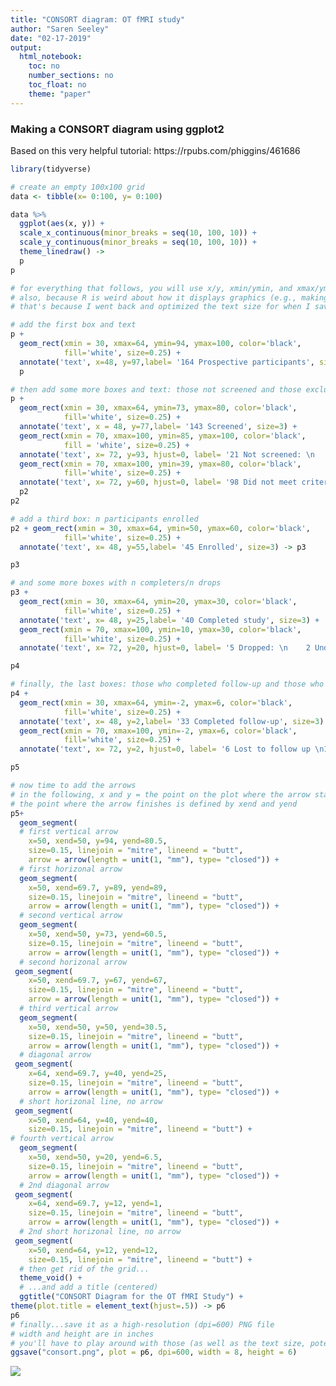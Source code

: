 ```yaml
---
title: "CONSORT diagram: OT fMRI study"
author: "Saren Seeley"
date: "02-17-2019"
output: 
  html_notebook:
    toc: no
    number_sections: no
    toc_float: no
    theme: "paper"
---
```


### Making a CONSORT diagram using ggplot2

Based on this very helpful tutorial: https://rpubs.com/phiggins/461686

```r
library(tidyverse)

# create an empty 100x100 grid
data <- tibble(x= 0:100, y= 0:100)

data %>% 
  ggplot(aes(x, y)) +
  scale_x_continuous(minor_breaks = seq(10, 100, 10)) +
  scale_y_continuous(minor_breaks = seq(10, 100, 10)) +
  theme_linedraw() ->
  p
p

# for everything that follows, you will use x/y, xmin/ymin, and xmax/ymax values to resize and arrange elements as you wish, using the grid coordinates as reference
# also, because R is weird about how it displays graphics (e.g., making the image bigger does NOT just scale everything up, including enlarging any text), you'll notice that some of the text overflows its box when displayed in RStudio
# that's because I went back and optimized the text size for when I save it out as high-res PNG file at the end

# add the first box and text
p +
  geom_rect(xmin = 30, xmax=64, ymin=94, ymax=100, color='black',
            fill='white', size=0.25) +
  annotate('text', x=48, y=97,label= '164 Prospective participants', size=3) ->
  p

# then add some more boxes and text: those not screened and those excluded
p +
  geom_rect(xmin = 30, xmax=64, ymin=73, ymax=80, color='black',
            fill='white', size=0.25) +
  annotate('text', x = 48, y=77,label= '143 Screened', size=3) +
  geom_rect(xmin = 70, xmax=100, ymin=85, ymax=100, color='black',
            fill = 'white', size=0.25) +
  annotate('text', x= 72, y=93, hjust=0, label= '21 Not screened: \n     16 Unable to reach \n       5 No response after initial contact', size=3) +
  geom_rect(xmin = 70, xmax=100, ymin=39, ymax=80, color='black',
            fill='white', size=0.25) +
  annotate('text', x= 72, y=60, hjust=0, label= '98 Did not meet criteria:\n     24 MRI safety \n     11 Not interested \n     11 ICG score \n     11 Loss <6 or >36 months \n     11 Age <55 or >80 years \n       8 Claustrophobia  \n       6 Medications \n       4 Medical condition \n       5 Other (e.g., out of town) \n       7 Unspecified (but did not\n          complete full screen)', size=3)  ->
  p2
p2

# add a third box: n participants enrolled
p2 + geom_rect(xmin = 30, xmax=64, ymin=50, ymax=60, color='black',
            fill='white', size=0.25) +
  annotate('text', x= 48, y=55,label= '45 Enrolled', size=3) -> p3

p3

# and some more boxes with n completers/n drops
p3 +
  geom_rect(xmin = 30, xmax=64, ymin=20, ymax=30, color='black',
            fill='white', size=0.25) +
  annotate('text', x= 48, y=25,label= '40 Completed study', size=3) +
  geom_rect(xmin = 70, xmax=100, ymin=10, ymax=30, color='black',
            fill='white', size=0.25) +
  annotate('text', x= 72, y=20, hjust=0, label= '5 Dropped: \n    2 Undisclosed metal in body \n    1 Incidental finding on MPRAGE \n    1 Back pain in scanner* \n    1 Nausea*', size=3) -> p4

p4

# finally, the last boxes: those who completed follow-up and those who did not
p4 +
  geom_rect(xmin = 30, xmax=64, ymin=-2, ymax=6, color='black',
            fill='white', size=0.25) +
  annotate('text', x= 48, y=2,label= '33 Completed follow-up', size=3) +
  geom_rect(xmin = 70, xmax=100, ymin=-2, ymax=6, color='black',
            fill='white', size=0.25) +
  annotate('text', x= 72, y=2, hjust=0, label= '6 Lost to follow up \n1 Not assessed', size=3) -> p5

p5

# now time to add the arrows
# in the following, x and y = the point on the plot where the arrow starts
# the point where the arrow finishes is defined by xend and yend
p5+ 
  geom_segment(
  # first vertical arrow
    x=50, xend=50, y=94, yend=80.5, 
    size=0.15, linejoin = "mitre", lineend = "butt",
    arrow = arrow(length = unit(1, "mm"), type= "closed")) +
  # first horizonal arrow
  geom_segment(
    x=50, xend=69.7, y=89, yend=89, 
    size=0.15, linejoin = "mitre", lineend = "butt",
    arrow = arrow(length = unit(1, "mm"), type= "closed")) +
  # second vertical arrow
  geom_segment(
    x=50, xend=50, y=73, yend=60.5, 
    size=0.15, linejoin = "mitre", lineend = "butt",
    arrow = arrow(length = unit(1, "mm"), type= "closed")) +
  # second horizonal arrow
 geom_segment(
    x=50, xend=69.7, y=67, yend=67, 
    size=0.15, linejoin = "mitre", lineend = "butt",
    arrow = arrow(length = unit(1, "mm"), type= "closed")) +
  # third vertical arrow
  geom_segment(
    x=50, xend=50, y=50, yend=30.5, 
    size=0.15, linejoin = "mitre", lineend = "butt",
    arrow = arrow(length = unit(1, "mm"), type= "closed")) +
  # diagonal arrow
 geom_segment(
    x=64, xend=69.7, y=40, yend=25, 
    size=0.15, linejoin = "mitre", lineend = "butt",
    arrow = arrow(length = unit(1, "mm"), type= "closed")) +
  # short horizonal line, no arrow
 geom_segment(
    x=50, xend=64, y=40, yend=40, 
    size=0.15, linejoin = "mitre", lineend = "butt") +
# fourth vertical arrow
  geom_segment(
    x=50, xend=50, y=20, yend=6.5, 
    size=0.15, linejoin = "mitre", lineend = "butt",
    arrow = arrow(length = unit(1, "mm"), type= "closed")) +
  # 2nd diagonal arrow
 geom_segment(
    x=64, xend=69.7, y=12, yend=1, 
    size=0.15, linejoin = "mitre", lineend = "butt",
    arrow = arrow(length = unit(1, "mm"), type= "closed")) +
  # 2nd short horizonal line, no arrow
 geom_segment(
    x=50, xend=64, y=12, yend=12, 
    size=0.15, linejoin = "mitre", lineend = "butt") +
  # then get rid of the grid...
  theme_void() +
  # ...and add a title (centered)
  ggtitle("CONSORT Diagram for the OT fMRI Study") +
theme(plot.title = element_text(hjust=.5)) -> p6
p6
# finally...save it as a high-resolution (dpi=600) PNG file
# width and height are in inches
# you'll have to play around with those (as well as the text size, potentially) to see which make your plot look best
ggsave("consort.png", plot = p6, dpi=600, width = 8, height = 6)
```

![](consort.png)
